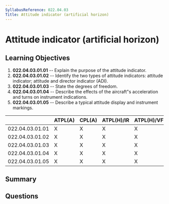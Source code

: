 ```yaml
---
SyllabusReference: 022.04.03
Title: Attitude indicator (artificial horizon)
---
```


# Attitude indicator (artificial horizon)

## Learning Objectives

1. **022.04.03.01.01** -- Explain the purpose of the attitude indicator.
2. **022.04.03.01.02** -- Identify the two types of attitude indicators:
   attitude indicator; attitude and director indicator (ADI).
3. **022.04.03.01.03** -- State the degrees of freedom.
4. **022.04.03.01.04** -- Describe the effects of the aircraft"s acceleration
   and turns on instrument indications.
5. **022.04.03.01.05** -- Describe a typical attitude display and instrument
   markings.

|                 | ATPL(A) | CPL(A) | ATPL(H)/IR | ATPL(H)/VFR | CPL(H) | IR  | CBIR(A) |
| --------------- | ------- | ------ | ---------- | ----------- | ------ | --- | ------- |
| 022.04.03.01.01 | X       | X      | X          | X           | X      | X   | X       |
| 022.04.03.01.02 | X       | X      | X          | X           | X      | X   | X       |
| 022.04.03.01.03 | X       | X      | X          | X           | X      | X   |         |
| 022.04.03.01.04 | X       | X      | X          | X           | X      | X   |         |
| 022.04.03.01.05 | X       | X      | X          | X           | X      | X   | X       |

## Summary

## Questions
